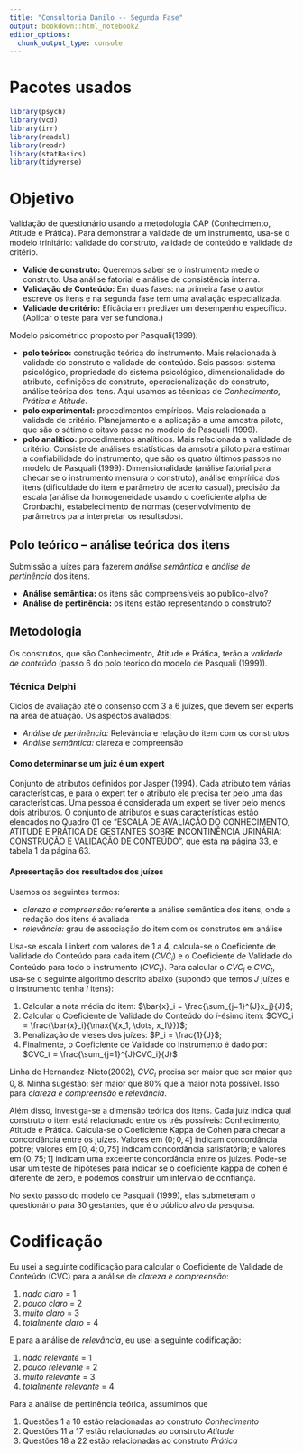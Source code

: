 ```yaml
---
title: "Consultoria Danilo -- Segunda Fase"
output: bookdown::html_notebook2
editor_options: 
  chunk_output_type: console
---
```


# Pacotes usados

```r
library(psych)
library(vcd)
library(irr)
library(readxl)
library(readr)
library(statBasics)
library(tidyverse)
```

# Objetivo

Validação de questionário usando a metodologia CAP (Conhecimento, Atitude e Prática). 
Para demonstrar a validade de um instrumento, usa-se o modelo trinitário: validade do construto, validade de conteúdo e validade de critério.

* **Valide de construto:** Queremos saber se o instrumento mede o construto. Usa análise fatorial e análise de consistência interna.
* **Validação de Conteúdo:** Em duas fases: na primeira fase o autor escreve os itens e na segunda fase tem uma avaliação especializada.
* **Validade de critério:** Eficâcia em predizer um desempenho específico. (Aplicar o teste para ver se funciona.)

Modelo psicométrico proposto por Pasquali(1999): 

* **polo teórico:** construção teórica do instrumento. Mais relacionada à validade do construto e validade de conteúdo. Seis passos:  sistema psicológico, propriedade do sistema psicológico, dimensionalidade do atributo, definições do construto, operacionalização do construto, análise teórica dos itens. Aqui usamos as técnicas de _Conhecimento, Prática e Atitude_.
* **polo experimental:** procedimentos empíricos. Mais relacionada a validade de critério. Planejamento e a aplicação a uma amostra piloto, que são o sétimo e oitavo passo no modelo de Pasquali (1999).
* **polo analítico:** procedimentos analíticos. Mais relacionada a validade de critério. Consiste de análises estatísticas da amsotra piloto para estimar a confiabilidade do instrumento, que são os quatro últimos passos no modelo de Pasquali (1999): Dimensionalidade (análise fatorial para checar se o instrumento mensura o construto), análise emprírica dos itens (dificuldade do item e parâmetro de acerto casual), precisão da escala (análise da homogeneidade usando o coeficiente alpha de Cronbach), estabelecimento de normas (desenvolvimento de parâmetros para interpretar os resultados).

## Polo teórico -- análise teórica dos itens

Submissão a juízes para fazerem _análise semântica_ e _análise de pertinência_ dos itens. 

* **Análise semântica:** os itens são compreensíveis ao público-alvo?
* **Análise de pertinência:** os itens estão representando o construto?

## Metodologia

Os construtos, que são Conhecimento, Atitude e Prática, terão a _validade de conteúdo_ (passo 6 do polo teórico do modelo de Pasquali (1999)).

### Técnica Delphi

Ciclos de avaliação até o consenso com 3 a 6 juízes, que devem ser experts na área de atuação. Os aspectos avaliados:

* _Análise de pertinência:_ Relevância e relação do item com os construtos
* _Análise semântica:_ clareza e compreensão 

#### Como determinar se um juiz é um expert

Conjunto de atributos definidos por Jasper (1994). Cada atributo tem várias características, e para o expert ter o atributo ele precisa ter pelo uma das características. Uma pessoa é considerada um expert se tiver pelo menos dois atributos.
O conjunto de atributos e suas características estão elencados no Quadro 01 de "ESCALA DE AVALIAÇÃO DO CONHECIMENTO, ATITUDE E PRÁTICA DE GESTANTES SOBRE INCONTINÊNCIA URINÁRIA: CONSTRUÇÃO E VALIDAÇÃO DE CONTEÚDO", que está na página 33, e tabela 1 da página 63.

#### Apresentação dos resultados dos juízes


Usamos os seguintes termos:

* _clareza e compreensão:_ referente a análise semântica dos itens, onde a redação dos itens é avaliada
* _relevância:_ grau de associação do item com os construtos em análise

Usa-se escala Linkert com valores de 1 a 4, calcula-se o Coeficiente de Validade do Conteúdo para cada item ($CVC_i$) e o Coeficiente de Validade do Conteúdo para todo o instrumento ($CVC_t$). Para calcular o $CVC_i$ e $CVC_t$, usa-se o seguinte algoritmo descrito abaixo (supondo que temos $J$ juízes e o instrumento tenha $I$ itens):

1. Calcular a nota média do item: $\bar{x}_i = \frac{\sum_{j=1}^{J}x_j}{J}$;
1. Calcular o Coeficiente de Validade do Conteúdo do $i$-ésimo item: $CVC_i = \frac{\bar{x}_i}{\max{\{x_1, \dots, x_I\}}}$;
1. Penalização de vieses dos juízes: $P_i = \frac{1}{J}$;
1. Finalmente, o Coeficiente de Validade do Instrumento é dado por: $CVC_t = \frac{\sum_{j=1}^{J}CVC_i}{J}$

Linha de Hernandez-Nieto(2002), $CVC_i$ precisa ser maior que ser maior que $0,8$. Minha sugestão: ser maior que $80\%$ que a maior nota possível. Isso para _clareza e compreensão_ e _relevância_.

Além disso, investiga-se a dimensão teórica dos itens. Cada juiz indica qual construto o item está relacionado entre os três possíveis: Conhecimento, Atitude e Prática. Calcula-se o Coeficiente Kappa de Cohen para checar a concordância entre os juízes. Valores em $(0; 0,4]$ indicam concordância pobre; valores em $[0,4; 0,75]$ indicam concordância satisfatória; e valores em $(0,75; 1]$ indicam uma excelente concordância entre os juízes. Pode-se usar um teste de hipóteses para indicar se o coeficiente kappa de cohen é diferente de zero, e podemos construir um intervalo de confiança. 

No sexto passo do modelo de Pasquali (1999), elas submeteram o questionário para 30 gestantes, que é o público alvo da pesquisa.

# Codificação

Eu usei a seguinte codificação para calcular o Coeficiente de Validade de Conteúdo (CVC) para a análise de _clareza e compreensão_:

1. _nada claro_ = 1
2. _pouco claro_ = 2
3. _muito claro_ = 3
4. _totalmente claro_ = 4

E para a análise de _relevância_, eu usei a seguinte codificação:

1. _nada relevante_ = 1
2. _pouco relevante_ = 2
3. _muito relevante_ = 3
4. _totalmente relevante_ = 4

Para a análise de pertinência teórica, assumimos que

1. Questões 1 a 10 estão relacionadas ao construto _Conhecimento_
2. Questões 11 a 17 estão relacionadas ao construto _Atitude_
3. Questões 18 a 22 estão relacionadas ao construto _Prática_

